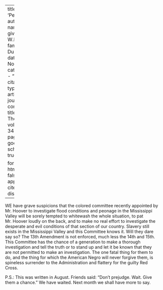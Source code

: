 
---
title: 'Peonage'
author:
  - name:
      given: W.E.B.
      family: Du Bois
date: Nov. 1927
categories: 
  - ""
citation: 
  type: article-journal
  container-title: The Crisis
  volume: 34
  issue: 9
  page: 311
google-scholar: true

format:
  html:
    toc: false
    appendix-cite-as: display
---


WE have grave suspicions that the colored committee recently appointed by Mr. Hoover to investigate flood conditions and peonage in the Mississippi Valley will be sorely tempted to whitewash the whole situation, to pat Mr. Hoover loudly on the back, and to make no real effort to investigate the desperate and evil conditions of that section of our country. Slavery still exists in the Mississippi Valley and this Committee knows it. Will they dare say so? The 13th Amendment is not enforced, much less the 14th and 15th. This Committee has the chance of a generation to make a thorough investigation and tell the truth or to stand up and let it be known that they are not permitted to make an investigation. The one fatal thing for them to do, and the thing for which the American Negro will never forgive them, is spineless surrender to the Administration and flattery for the guilty Red Cross.

P.S.: This was written in August. Friends said: "Don't prejudge. Wait. Give them a chance." We have waited. Next month we shall have more to say.

